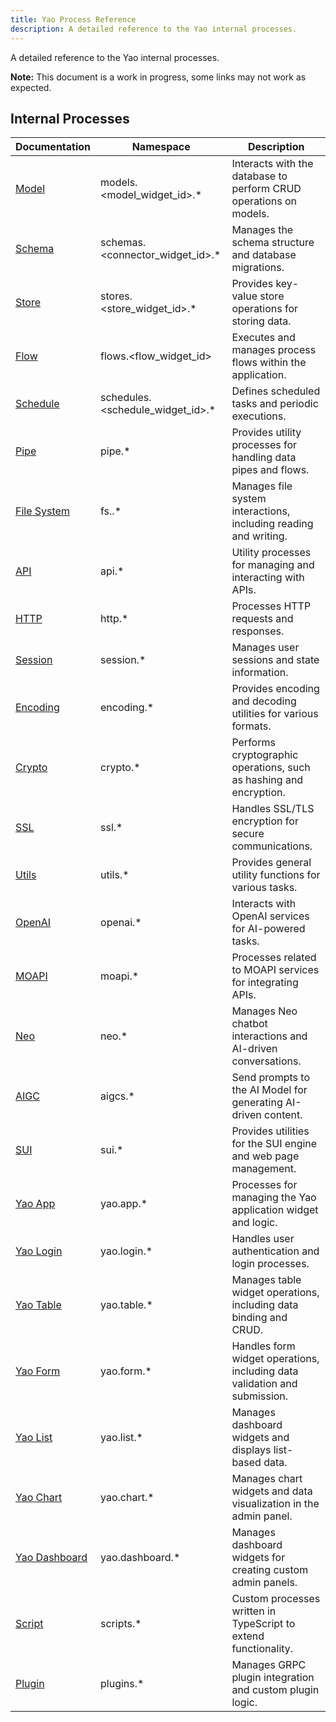```yaml
---
title: Yao Process Reference
description: A detailed reference to the Yao internal processes.
---
```


A detailed reference to the Yao internal processes.

**Note:** This document is a work in progress, some links may not work as expected.

## Internal Processes

| Documentation                            | Namespace                         | Description                                                               |
| ---------------------------------------- | --------------------------------- | ------------------------------------------------------------------------- |
| [Model](processes/models)                | models.<model_widget_id>.\*       | Interacts with the database to perform CRUD operations on models.         |
| [Schema](processes/schemas)              | schemas.<connector_widget_id>.\*  | Manages the schema structure and database migrations.                     |
| [Store](processes/stores)                | stores.<store_widget_id>.\*       | Provides key-value store operations for storing data.                     |
| [Flow](processes/flows)                  | flows.<flow_widget_id>            | Executes and manages process flows within the application.                |
| [Schedule](processes/schedule)           | schedules.<schedule_widget_id>.\* | Defines scheduled tasks and periodic executions.                          |
| [Pipe](processes/pipe)                   | pipe.\*                           | Provides utility processes for handling data pipes and flows.             |
| [File System](processes/fs)              | fs.<namespace>.\*                 | Manages file system interactions, including reading and writing.          |
| [API](processes/api)                     | api.\*                            | Utility processes for managing and interacting with APIs.                 |
| [HTTP](processes/http)                   | http.\*                           | Processes HTTP requests and responses.                                    |
| [Session](processes/session)             | session.\*                        | Manages user sessions and state information.                              |
| [Encoding](processes/encoding)           | encoding.\*                       | Provides encoding and decoding utilities for various formats.             |
| [Crypto](processes/crypto)               | crypto.\*                         | Performs cryptographic operations, such as hashing and encryption.        |
| [SSL](processes/ssl)                     | ssl.\*                            | Handles SSL/TLS encryption for secure communications.                     |
| [Utils](processes/utils)                 | utils.\*                          | Provides general utility functions for various tasks.                     |
| [OpenAI](processes/openai)               | openai.\*                         | Interacts with OpenAI services for AI-powered tasks.                      |
| [MOAPI](processes/moapi)                 | moapi.\*                          | Processes related to MOAPI services for integrating APIs.                 |
| [Neo](processes/neo)                     | neo.\*                            | Manages Neo chatbot interactions and AI-driven conversations.             |
| [AIGC](processes/aigc)                   | aigcs.\*                          | Send prompts to the AI Model for generating AI-driven content.            |
| [SUI](processes/sui)                     | sui.\*                            | Provides utilities for the SUI engine and web page management.            |
| [Yao App](processes/yao-app)             | yao.app.\*                        | Processes for managing the Yao application widget and logic.              |
| [Yao Login](processes/yao-login)         | yao.login.\*                      | Handles user authentication and login processes.                          |
| [Yao Table](processes/yao-table)         | yao.table.\*                      | Manages table widget operations, including data binding and CRUD.         |
| [Yao Form](processes/yao-form)           | yao.form.\*                       | Handles form widget operations, including data validation and submission. |
| [Yao List](processes/yao-list)           | yao.list.\*                       | Manages dashboard widgets and displays list-based data.                   |
| [Yao Chart](processes/yao-chart)         | yao.chart.\*                      | Manages chart widgets and data visualization in the admin panel.          |
| [Yao Dashboard](processes/yao-dashboard) | yao.dashboard.\*                  | Manages dashboard widgets for creating custom admin panels.               |
| [Script](processes/scripts)              | scripts.\*                        | Custom processes written in TypeScript to extend functionality.           |
| [Plugin](processes/plugins)              | plugins.\*                        | Manages GRPC plugin integration and custom plugin logic.                  |
